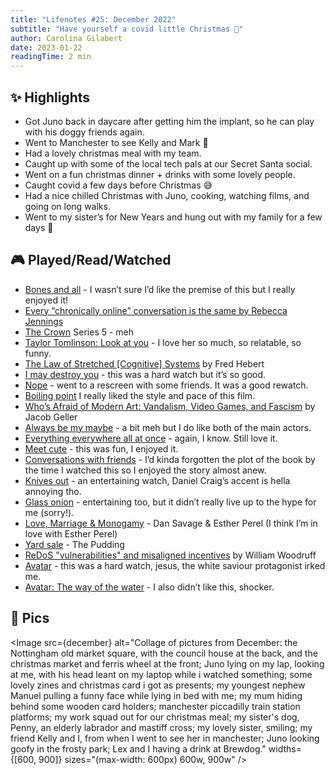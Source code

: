 ```yaml
---
title: "Lifenotes #25: December 2022"
subtitle: "Have yourself a covid little Christmas 🎄"
author: Carolina Gilabert
date: 2023-01-22
readingTime: 2 min
---
```



## ✨ Highlights

- Got Juno back in daycare after getting him the implant, so he can play with his doggy friends again.
- Went to Manchester to see Kelly and Mark 💛
- Had a lovely christmas meal with my team.
- Caught up with some of the local tech pals at our Secret Santa social.
- Went on a fun christmas dinner + drinks with some lovely people.
- Caught covid a few days before Christmas 😅
- Had a nice chilled Christmas with Juno, cooking, watching films, and going on long walks.
- Went to my sister’s for New Years and hung out with my family for a few days 💛

## 🎮 Played/Read/Watched

- [Bones and all](https://www.imdb.com/title/tt10168670/) - I wasn’t sure I’d like the premise of this but I really enjoyed it!
- [Every “chronically online” conversation is the same by Rebecca Jennings](https://www.vox.com/the-goods/23497207/chronically-online-twitter-tiktok)
- [The Crown](https://www.imdb.com/title/tt4786824/) Series 5 - meh
- [Taylor Tomlinson: Look at you](https://www.imdb.com/title/tt18096250/) - I love her so much, so relatable, so funny.
- [The Law of Stretched [Cognitive] Systems](https://ferd.ca/the-law-of-stretched-cognitive-systems.html) by Fred Hebert
- [I may destroy you](https://www.imdb.com/title/tt11204260/) - this was a hard watch but it’s so good.
- [Nope](https://www.imdb.com/title/tt10954984/) - went to a rescreen with some friends. It was a good rewatch.
- [Boiling point](https://www.imdb.com/title/tt11127680/) I really liked the style and pace of this film.
- [Who’s Afraid of Modern Art: Vandalism, Video Games, and Fascism](https://www.youtube.com/watch?v=v5DqmTtCPiQ) by Jacob Geller
- [Always be my maybe](https://www.imdb.com/title/tt7374948/) - a bit meh but I do like both of the main actors.
- [Everything everywhere all at once](https://www.imdb.com/title/tt6710474/) - again, I know. Still love it.
- [Meet cute](https://www.imdb.com/title/tt14900738/) - this was fun, I enjoyed it.
- [Conversations with friends](https://www.imdb.com/title/tt11997646/) - I’d kinda forgotten the plot of the book by the time I watched this so I enjoyed the story almost anew.
- [Knives out](https://www.imdb.com/title/tt8946378/) - an entertaining watch, Daniel Craig’s accent is hella annoying tho.
- [Glass onion](https://www.imdb.com/title/tt11564570/) - entertaining too, but it didn’t really live up to the hype for me (sorry!).
- [Love, Marriage & Monogamy](https://www.youtube.com/watch?v=s7E9ASb3LfE) - Dan Savage & Esther Perel (I think I’m in love with Esther Perel)
- [Yard sale](https://pudding.cool/2022/12/yard-sale/) - The Pudding
- [ReDoS "vulnerabilities" and misaligned incentives](https://blog.yossarian.net/2022/12/28/ReDoS-vulnerabilities-and-misaligned-incentives) by William Woodruff
- [Avatar](https://www.imdb.com/title/tt0499549/) - this was a hard watch, jesus, the white saviour protagonist irked me.
- [Avatar: The way of the water](https://www.imdb.com/title/tt1630029/) - I also didn’t like this, shocker.

## 📸 Pics

<Image
    src={december}
    alt="Collage of pictures from December: the Nottingham old market square, with the council house at the back, and the christmas market and ferris wheel at the front; Juno lying on my lap, looking at me, with his head leant on my laptop while i watched something; some lovely zines and christmas card i got as presents; my youngest nephew Manuel pulling a funny face while lying in bed with me; my mum hiding behind some wooden card holders; manchester piccadilly train station platforms; my work squad out for our christmas meal; my sister's dog, Penny, an elderly labrador and mastiff cross; my lovely sister, smiling; my friend Kelly and I, from when I went to see her in manchester; Juno looking goofy in the frosty park; Lex and I having a drink at Brewdog."
    widths={[600, 900]}
    sizes="(max-width: 600px) 600w, 900w"
/>